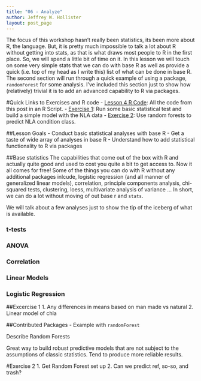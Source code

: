 ```yaml
---
title: "06 - Analyze"
author: Jeffrey W. Hollister
layout: post_page
---
```

The focus of this workshop hasn't really been statistics, its been more about R, the language.  But, it is pretty much impossible to talk a lot about R without getting into stats, as that is what draws most people to R in the first place.  So, we will spend a little bit of time on it.  In this lesson we will touch on some very simple stats that we can do with base R as well as provide a quick (i.e. top of my head as I write this) list of what can be done in base R.  The second section will run through a quick example of using a package, `randomForest` for some analysis.  I've included this section just to show how (relatively) trivial it is to add an advanced capability to R via packages.

#Quick Links to Exercises and R code
- [Lesson 4 R Code](/gedr/rmd_posts/2015-01-14-06-Analyze.R): All the code from this post in an R Script.
- [Exercise 1](#exercise-1): Run some basic statistical test and build a simple model with the NLA data
- [Exercise 2](#exercise-2): Use random forests to predict NLA condition class. 

##Lesson Goals
- Conduct basic statistical analyses with base R
- Get a taste of wide array of analyses in base R
- Understand how to add statistical functionality to R via packages

##Base statistics
The capabilities that come out of the box with R and actually quite good and used to cost you quite a bit to get access to.  Now it all comes for free!  Some of the things you can do with R without any additional packages inlcude, logistic regression (and all manner of generalized linear models), correlation, principle components analysis, chi-squared tests, clustering, loess, multivariate analysis of variance ...  In short, we can do a lot without moving of out base r and `stats`.

We will talk about a few analyses just to show the tip of the iceberg of what is available.

### t-tests
### ANOVA
### Correlation
### Linear Models
### Logistic Regression

##Excercise 1
1. Any differences in means based on man made vs natural
2. Linear model of chla

##Contributed Packages - Example with `randomForest`

Describe Random Forests

Great way to build robust predictive models that are not subject to the assumptions of classic statistics.  Tend to produce more reliable results.

#Exercise 2
1. Get Random Forest set up
2. Can we predict ref, so-so, and trash?